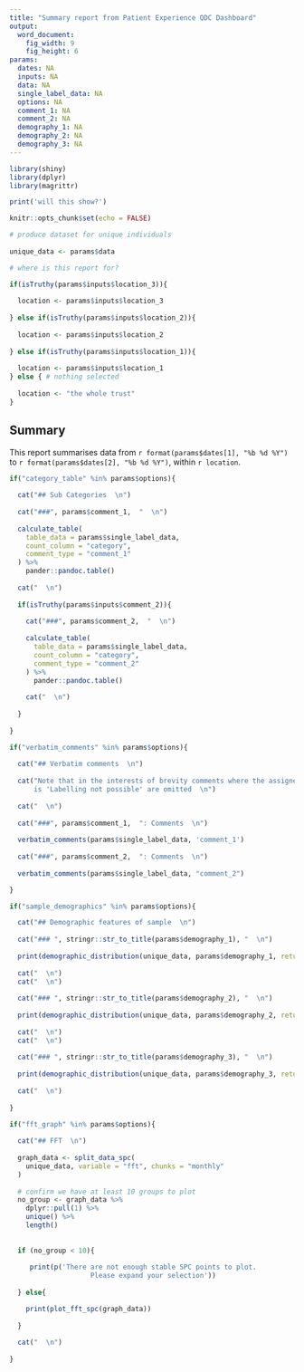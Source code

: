 ```yaml
---
title: "Summary report from Patient Experience QDC Dashboard"
output: 
  word_document:
    fig_width: 9
    fig_height: 6
params:
  dates: NA
  inputs: NA
  data: NA
  single_label_data: NA
  options: NA
  comment_1: NA
  comment_2: NA
  demography_1: NA
  demography_2: NA
  demography_3: NA
---
```



```r
library(shiny)
library(dplyr)
library(magrittr)

print('will this show?')
```

```r

knitr::opts_chunk$set(echo = FALSE)

# produce dataset for unique individuals
  
unique_data <- params$data

# where is this report for?

if(isTruthy(params$inputs$location_3)){
  
  location <- params$inputs$location_3
  
} else if(isTruthy(params$inputs$location_2)){
  
  location <- params$inputs$location_2
  
} else if(isTruthy(params$inputs$location_1)){
  
  location <- params$inputs$location_1
} else { # nothing selected
  
  location <- "the whole trust"
}

```

## Summary

This report summarises data from `r format(params$dates[1], "%b %d %Y")` to `r format(params$dates[2], "%b %d %Y")`, within `r location`.

```r

if("category_table" %in% params$options){
  
  cat("## Sub Categories  \n")
  
  cat("###", params$comment_1,  "  \n")
  
  calculate_table(
    table_data = params$single_label_data, 
    count_column = "category",
    comment_type = "comment_1"
  ) %>% 
    pander::pandoc.table()
  
  cat("  \n")
  
  if(isTruthy(params$inputs$comment_2)){
    
    cat("###", params$comment_2,  "  \n")
    
    calculate_table(
      table_data = params$single_label_data, 
      count_column = "category",
      comment_type = "comment_2"
    ) %>% 
      pander::pandoc.table()
    
    cat("  \n")
    
  }
  
}

```

```r

if("verbatim_comments" %in% params$options){
  
  cat("## Verbatim comments  \n")
  
  cat("Note that in the interests of brevity comments where the assigned category
      is 'Labelling not possible' are omitted  \n")
  
  cat("  \n")
  
  cat("###", params$comment_1,  ": Comments  \n")
  
  verbatim_comments(params$single_label_data, 'comment_1')
  
  cat("###", params$comment_2,  ": Comments  \n")
  
  verbatim_comments(params$single_label_data, "comment_2")

}
```

```r

if("sample_demographics" %in% params$options){

  cat("## Demographic features of sample  \n")
  
  cat("### ", stringr::str_to_title(params$demography_1), "  \n")
  
  print(demographic_distribution(unique_data, params$demography_1, return_ggplot = TRUE))
  
  cat("  \n")
  cat("  \n")
  
  cat("### ", stringr::str_to_title(params$demography_2), "  \n")
  
  print(demographic_distribution(unique_data, params$demography_2, return_ggplot = TRUE))
  
  cat("  \n")
  cat("  \n")
  
  cat("### ", stringr::str_to_title(params$demography_3), "  \n")
  
  print(demographic_distribution(unique_data, params$demography_3, return_ggplot = TRUE))
  
  cat("  \n")
    
}

```


```r

if("fft_graph" %in% params$options){
  
  cat("## FFT  \n")
  
  graph_data <- split_data_spc(
    unique_data, variable = "fft", chunks = "monthly"
  )
  
  # confirm we have at least 10 groups to plot
  no_group <- graph_data %>% 
    dplyr::pull(1) %>% 
    unique() %>% 
    length()
  
   
  if (no_group < 10){
    
     print(p('There are not enough stable SPC points to plot.
                    Please expand your selection'))
    
  } else{

    print(plot_fft_spc(graph_data))
    
  }
  
  cat("  \n")
  
}

```

